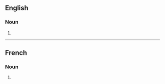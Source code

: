 ==English==

===Noun===
{{head|en|noun plural form}}

# {{plural of|manchette|lang=en}}

----

==French==

===Noun===
{{head|fr|noun plural form|g=f}}

# {{plural of|manchette|lang=fr}}